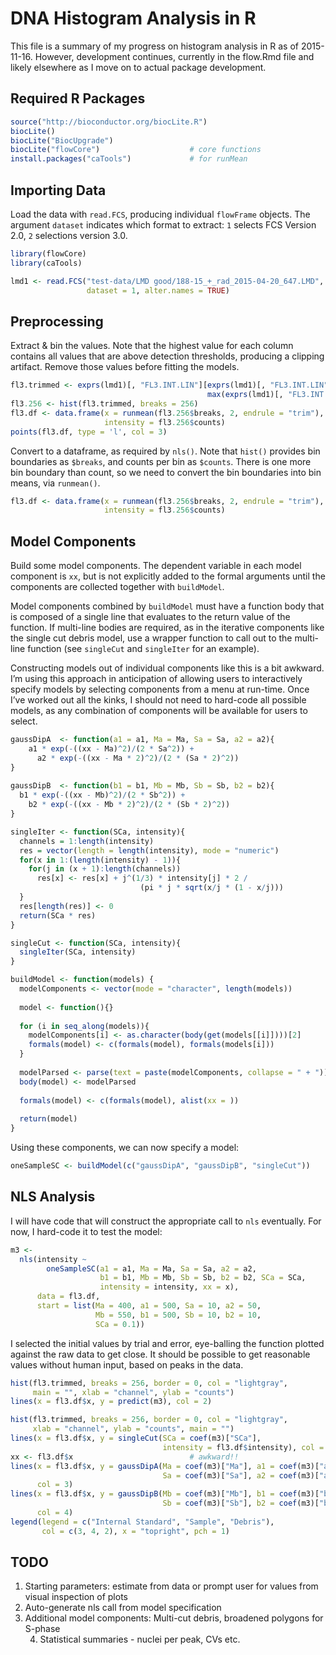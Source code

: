 # DNA Histogram Analysis in R

This file is a summary of my progress on histogram analysis in R as of
2015-11-16. However, development continues, currently in the flow.Rmd file
and likely elsewhere as I move on to actual package development.

## Required R Packages
```r
source("http://bioconductor.org/biocLite.R")
biocLite()
biocLite("BiocUpgrade")
biocLite("flowCore")                    # core functions
install.packages("caTools")             # for runMean
```

## Importing Data

Load the data with `read.FCS`, producing individual `flowFrame` objects.
The argument `dataset` indicates which format to extract: `1` selects FCS
Version 2.0, `2` selections version 3.0.

```r
library(flowCore)
library(caTools)

lmd1 <- read.FCS("test-data/LMD good/188-15_+_rad_2015-04-20_647.LMD",
                 dataset = 1, alter.names = TRUE)
```

## Preprocessing

Extract & bin the values. Note that the highest value for each column
contains all values that are above detection thresholds, producing a
clipping artifact. Remove those values before fitting the models.

```r
fl3.trimmed <- exprs(lmd1)[, "FL3.INT.LIN"][exprs(lmd1)[, "FL3.INT.LIN"] <
                                            max(exprs(lmd1)[, "FL3.INT.LIN"])]
fl3.256 <- hist(fl3.trimmed, breaks = 256)
fl3.df <- data.frame(x = runmean(fl3.256$breaks, 2, endrule = "trim"),
                     intensity = fl3.256$counts) 
points(fl3.df, type = 'l', col = 3)
```
Convert to a dataframe, as required by `nls()`. Note that `hist()` provides
bin boundaries as `$breaks`, and counts per bin as `$counts`. There is one
more bin boundary than count, so we need to convert the bin boundaries into
bin means, via `runmean()`.

```r
fl3.df <- data.frame(x = runmean(fl3.256$breaks, 2, endrule = "trim"),
                     intensity = fl3.256$counts) 
```

## Model Components

Build some model components. The dependent variable in each model component
is `xx`, but is not explicitly added to the formal arguments until the
components are collected together with `buildModel`.

Model components combined by `buildModel` must have a function body that is
composed of a single line that evaluates to the return value of the
function. If multi-line bodies are required, as in the iterative components
like the single cut debris model, use a wrapper function to call out to the
multi-line function (see `singleCut` and `singleIter` for an example).

Constructing models out of individual components like this is a bit
awkward. I'm using this approach in anticipation of allowing users to
interactively specify models by selecting components from a menu at
run-time. Once I've worked out all the kinks, I should not need to
hard-code all possible models, as any combination of components will be
available for users to select.

```r
gaussDipA  <- function(a1 = a1, Ma = Ma, Sa = Sa, a2 = a2){
    a1 * exp(-((xx - Ma)^2)/(2 * Sa^2)) +
      a2 * exp(-((xx - Ma * 2)^2)/(2 * (Sa * 2)^2))
}
  
gaussDipB  <- function(b1 = b1, Mb = Mb, Sb = Sb, b2 = b2){
  b1 * exp(-((xx - Mb)^2)/(2 * Sb^2)) +
    b2 * exp(-((xx - Mb * 2)^2)/(2 * (Sb * 2)^2))
}

singleIter <- function(SCa, intensity){
  channels = 1:length(intensity)
  res = vector(length = length(intensity), mode = "numeric")
  for(x in 1:(length(intensity) - 1)){
    for(j in (x + 1):length(channels))
      res[x] <- res[x] + j^(1/3) * intensity[j] * 2 /
                             (pi * j * sqrt(x/j * (1 - x/j))) 
  }
  res[length(res)] <- 0
  return(SCa * res)
}

singleCut <- function(SCa, intensity){
  singleIter(SCa, intensity)
}

buildModel <- function(models) {
  modelComponents <- vector(mode = "character", length(models))
  
  model <- function(){}
  
  for (i in seq_along(models)){
    modelComponents[i] <- as.character(body(get(models[[i]])))[2]
    formals(model) <- c(formals(model), formals(models[i]))
  }
  
  modelParsed <- parse(text = paste(modelComponents, collapse = " + "))
  body(model) <- modelParsed
  
  formals(model) <- c(formals(model), alist(xx = ))
  
  return(model)
}

```

Using these components, we can now specify a model:

```r
oneSampleSC <- buildModel(c("gaussDipA", "gaussDipB", "singleCut"))
```

## NLS Analysis

I will have code that will construct the appropriate call to `nls`
eventually. For now, I hard-code it to test the model:

```r
m3 <-
  nls(intensity ~
        oneSampleSC(a1 = a1, Ma = Ma, Sa = Sa, a2 = a2,
                    b1 = b1, Mb = Mb, Sb = Sb, b2 = b2, SCa = SCa,
                    intensity = intensity, xx = x),
      data = fl3.df,
      start = list(Ma = 400, a1 = 500, Sa = 10, a2 = 50,
                   Mb = 550, b1 = 500, Sb = 10, b2 = 10,
                   SCa = 0.1))
```

I selected the initial values by trial and error, eye-balling the function
plotted against the raw data to get close. It should be possible to get
reasonable values without human input, based on peaks in the data.

```r
hist(fl3.trimmed, breaks = 256, border = 0, col = "lightgray",
     main = "", xlab = "channel", ylab = "counts")
lines(x = fl3.df$x, y = predict(m3), col = 2)
```

```r
hist(fl3.trimmed, breaks = 256, border = 0, col = "lightgray",
     xlab = "channel", ylab = "counts", main = "")
lines(x = fl3.df$x, y = singleCut(SCa = coef(m3)["SCa"],
                                  intensity = fl3.df$intensity), col = 2)
xx <- fl3.df$x                          # awkward!!
lines(x = fl3.df$x, y = gaussDipA(Ma = coef(m3)["Ma"], a1 = coef(m3)["a1"],
                                  Sa = coef(m3)["Sa"], a2 = coef(m3)["a2"]),
      col = 3)
lines(x = fl3.df$x, y = gaussDipB(Mb = coef(m3)["Mb"], b1 = coef(m3)["b1"],
                                  Sb = coef(m3)["Sb"], b2 = coef(m3)["b2"]),
      col = 4)
legend(legend = c("Internal Standard", "Sample", "Debris"),
       col = c(3, 4, 2), x = "topright", pch = 1)
```

## TODO

1. Starting parameters: estimate from data or prompt user for values from
   visual inspection of plots 
2. Auto-generate nls call from model specification
3. Additional model components: Multi-cut debris, broadened polygons for
   S-phase
   4. Statistical summaries - nuclei per peak, CVs etc.
   
